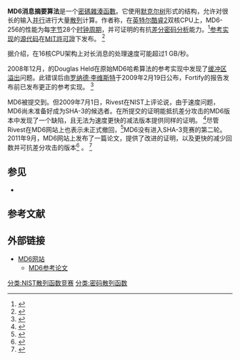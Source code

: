 {{校对翻译|en}}
{{专家|subject=密码学}}
{{NoteTA
|G1=IT
}}
{{Infobox cryptographic hash function
| name           = MD6
| image          = 
| caption        = 
<!-- General -->
| designers      = {{le|Ronald Rivest}}, Benjamin Agre, Dan Bailey, Sarah Cheng, Christopher Crutchfield, Yevgeniy Dodis, Kermin Fleming, Asif Khan, Jayant Krishnamurthy, Yuncheng Lin, Leo Reyzin, Emily Shen, Jim Sukha, Eran Tromer, {{le|Yiqun Lisa Yin}}
| publish date   = 2008年
| series         = [[MD2|MD2]]、[[MD4|MD4]]、[[MD5|MD5]]、MD6
| derived from   = 
| derived to     = 
| related to     = 
| certification  = 
<!-- Detail -->
| digest size    = 可变，0<d≤512位元
| structure      = 默克尔树
| rounds         = 可变，默认：Unkeyed=40+[d/4], Keyed=max(80,40+(d/4))
<ref name=MD6Report>[[Ronald_L._Rivest|Ronald L. Rivest]]等，[http://groups.csail.mit.edu/cis/md6/submitted-2008-10-27/Supporting_Documentation/md6_report.pdf ''The MD6 Hash Function''] {{Wayback|url=http://groups.csail.mit.edu/cis/md6/submitted-2008-10-27/Supporting_Documentation/md6_report.pdf |date=20170812072847 }}, Crypto 2008</ref>
| cryptanalysis  = 
}}
'''MD6消息摘要算法'''是一个[[密碼雜湊函數|密碼雜湊函數]]。它使用[[哈希树|默克尔树]]形式的结构，允许对很长的输入[[并行计算|并行]]进行大量[[散列|散列]]计算。作者称，在[[英特尔|英特尔]][[酷睿2|酷睿2]]双核CPU上，MD6-256的性能为每[[字节|字节]]28个[[时钟周期|时钟周期]]，并可证明的有抗[[差分密码分析|差分密码分析]]能力。<ref>{{Cite web|title=The MD6 hash function A proposal to NIST for SHA-3|url=http://people.csail.mit.edu/rivest/Rivest-TheMD6HashFunction.ppt|author=[[Ronald_L._Rivest|Ronald L. Rivest]]|accessdate=2021-01-07|archive-date=2020-11-09|archive-url=https://web.archive.org/web/20201109011321/http://people.csail.mit.edu/rivest/Rivest-TheMD6HashFunction.ppt|dead-url=no}}</ref>[[参考实现|参考实现]]的[[源代码|源代码]]在[[MIT許可證|MIT許可證]]下发布。 <ref>{{Cite web |url=http://groups.csail.mit.edu/cis/md6/diffamp/README.txt |title=readme.txt |accessdate=2021-01-07 |archive-date=2018-04-15 |archive-url=https://web.archive.org/web/20180415074916/http://groups.csail.mit.edu/cis/md6/diffamp/README.txt |dead-url=no }}</ref>

据介绍，在16核CPU架构上对长消息的处理速度可能超过1 GB/秒。 

2008年12月，{{le|Fortify Software}}的Douglas Held在原始MD6哈希算法的参考实现中发现了[[缓冲区溢出|缓冲区溢出]]问题。此错误后由[[罗纳德·李维斯特|罗纳德·李维斯特]]于2009年2月19日公布，Fortify的报告发布前已发布更正的参考实现。 <ref>{{Cite web|title=Fortify-SHA-3-Report|url=http://blog.fortify.com/repo/Fortify-SHA-3-Report.pdf|archiveurl=https://web.archive.org/web/20120222155656/http://blog.fortify.com/repo/Fortify-SHA-3-Report.pdf|archivedate=2012-02-22|accessdate=2021-01-07|dead-url=yes}}</ref>

MD6被提交到{{tsl|en|NIST hash function competition|NIST散列函数竞赛|NIST SHA-3竞赛}}。但2009年7月1日，Rivest在NIST上评论说，由于速度问题，MD6尚未准备好成为SHA-3的候选者。在所提交的证明能抵抗差分攻击的MD6版本中发现了一个缺陷，且无法为速度更快的减法版本提供同样的证明。 <ref>{{Cite web|title=OFFICIAL COMMENT: MD6|url=http://groups.csail.mit.edu/cis/md6/OFFICIAL_COMMENT_MD6_2009-07-01.txt|accessdate=September 27, 2011|author=Rivest|date=July 1, 2009|first=Ronald|archive-date=2020-01-28|archive-url=https://web.archive.org/web/20200128210040/http://groups.csail.mit.edu/cis/md6/OFFICIAL_COMMENT_MD6_2009-07-01.txt|dead-url=no}}</ref>尽管Rivest在MD6网站上也表示未正式撤回，<ref>{{Cite web|title=MD6 Withdrawn from SHA-3 Competition|url=http://www.schneier.com/blog/archives/2009/07/md6.html|accessdate=July 9, 2009|author=Schneier|date=July 1, 2009|first=Bruce|archive-date=2012-03-21|archive-url=https://www.webcitation.org/66KjhwBRu?url=http://www.schneier.com/blog/archives/2009/07/md6.html|dead-url=no}}</ref>MD6没有进入SHA-3竞赛的第二轮。 2011年9月，MD6网站上发布了一篇论文，提供了改进的证明，以及更快的减少回数并可抗差分攻击的版本<ref>{{Cite web|title=Restoring the Differential Resistance of MD6|url=http://eprint.iacr.org/2011/374|accessdate=September 27, 2011|author=Heilman|date=July 10, 2011|first=Ethan|archive-date=2019-02-19|archive-url=https://web.archive.org/web/20190219214230/https://eprint.iacr.org/2011/374|dead-url=no}}</ref> 。 <ref>{{Cite web|title=Improved Differential Analysis|url=http://groups.csail.mit.edu/cis/md6/|accessdate=September 27, 2011|author=Heilman|date=September 2011|first=Ethan|archive-date=2020-06-07|archive-url=https://web.archive.org/web/20200607141559/http://groups.csail.mit.edu/cis/md6/|dead-url=no}}</ref>

== 参见 ==

* {{tsl|en|Comparison of cryptographic hash functions|密码散列函数比较}}

== 参考文献 ==
{{Reflist|30em}}

== 外部链接 ==

* [http://groups.csail.mit.edu/cis/md6/ MD6网站] {{Wayback|url=http://groups.csail.mit.edu/cis/md6/ |date=20200607141559 }}{{en}}
** [http://people.csail.mit.edu/rivest/md6_report.pdf MD6参考论文] {{Wayback|url=http://people.csail.mit.edu/rivest/md6_report.pdf |date=20190331190041 }}{{en}}

[[分类:NIST散列函数竞赛|分类:NIST散列函数竞赛]]
[[分类:密码散列函数|分类:密码散列函数]]